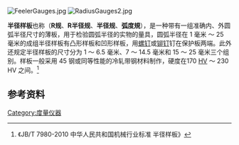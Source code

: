 {{noteTA
|G1=長度單位
}}

[[File:FeelerGauges.jpg|thumb]]
[[File:RadiusGauges2.jpg|thumb]]

'''半径样板'''也称（'''R规'''、'''R半径规'''、'''半径规'''、'''弧度規'''），是一种带有一组准确内、外圆弧半径尺寸的薄板，用于检验圆弧半径的实物的量具，圆弧半径在 1 毫米 ～ 25 毫米的成组半径样板有凸形样板和凹形样板，用[[螺钉|螺钉]]或[[铆钉|铆钉]]钉在保护板两端。此外还规定半径样板的尺寸分为 1 ～ 6.5 毫米、7 ～ 14.5 毫米和 15 ～ 25 毫米三个组别。样板一般采用 45 钢或同等性能的冷轧带钢材料制作，硬度在170 [[维氏硬度测试|HV]] ～ 230 HV 之间。<ref>《JB/T 7980-2010 中华人民共和国机械行业标准 半径样板》</ref>

==参考资料==
<references />

{{commonscat|Checking gauges}}
{{金屬加工|toolopen}}
{{測量和校準工具}}

[[Category:度量仪器|Category:度量仪器]]